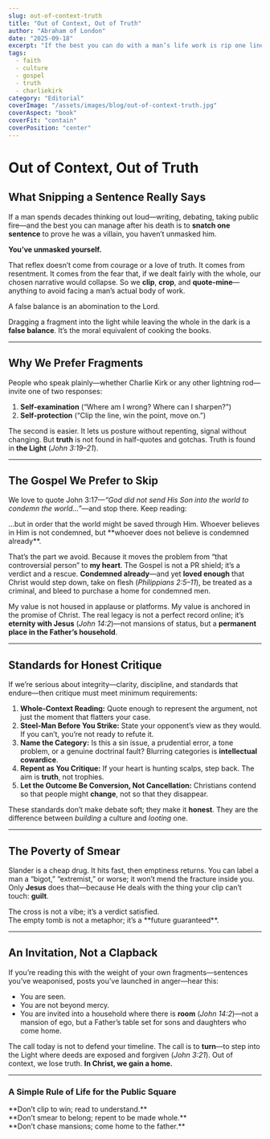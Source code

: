 ```yaml
---
slug: out-of-context-truth
title: "Out of Context, Out of Truth"
author: "Abraham of London"
date: "2025-09-18"
excerpt: "If the best you can do with a man’s life work is rip one line out of context, you’re not exposing him—you’re exposing yourself."
tags:
  - faith
  - culture
  - gospel
  - truth
  - charliekirk
category: "Editorial"
coverImage: "/assets/images/blog/out-of-context-truth.jpg"
coverAspect: "book"
coverFit: "contain"
coverPosition: "center"
---
```


# Out of Context, Out of Truth

## What Snipping a Sentence Really Says

If a man spends decades thinking out loud—writing, debating, taking public fire—and the best you can manage after his death is to **snatch one sentence** to prove he was a villain, you haven’t unmasked him.

**You’ve unmasked yourself.**

That reflex doesn’t come from courage or a love of truth. It comes from resentment. It comes from the fear that, if we dealt fairly with the whole, our chosen narrative would collapse. So we **clip**, **crop**, and **quote-mine**—anything to avoid facing a man’s actual body of work.

<Verse cite="Proverbs 11:1">
  A false balance is an abomination to the Lord.
</Verse>

Dragging a fragment into the light while leaving the whole in the dark is a **false balance**. It’s the moral equivalent of cooking the books.

---

## Why We Prefer Fragments

People who speak plainly—whether Charlie Kirk or any other lightning rod—invite one of two responses:

1.  **Self-examination** (“Where am I wrong? Where can I sharpen?”)
2.  **Self-protection** (“Clip the line, win the point, move on.”)

The second is easier. It lets us posture without repenting, signal without changing. But **truth** is not found in half-quotes and gotchas. Truth is found in **the Light** (*John 3:19–21*).

---

## The Gospel We Prefer to Skip

We love to quote John 3:17—*“God did not send His Son into the world to condemn the world…”*—and stop there. Keep reading:

<Verse cite="John 3:17–18">
  …but in order that the world might be saved through Him. Whoever believes in Him is not condemned, but **whoever does not believe is condemned already**.
</Verse>

That’s the part we avoid. Because it moves the problem from “that controversial person” to **my heart**. The Gospel is not a PR shield; it’s a verdict and a rescue. **Condemned already**—and yet **loved enough** that Christ would step down, take on flesh (*Philippians 2:5–11*), be treated as a criminal, and bleed to purchase a home for condemned men.

My value is not housed in applause or platforms. My value is anchored in the promise of Christ. The real legacy is not a perfect record online; it’s **eternity with Jesus** (*John 14:2*)—not mansions of status, but a **permanent place in the Father’s household**.

---

## Standards for Honest Critique

If we’re serious about integrity—clarity, discipline, and standards that endure—then critique must meet minimum requirements:

1.  **Whole-Context Reading:** Quote enough to represent the argument, not just the moment that flatters your case.
2.  **Steel-Man Before You Strike:** State your opponent’s view as they would. If you can’t, you’re not ready to refute it.
3.  **Name the Category:** Is this a sin issue, a prudential error, a tone problem, or a genuine doctrinal fault? Blurring categories is **intellectual cowardice**.
4.  **Repent as You Critique:** If your heart is hunting scalps, step back. The aim is **truth**, not trophies.
5.  **Let the Outcome Be Conversion, Not Cancellation:** Christians contend so that people might **change**, not so that they disappear.

These standards don’t make debate soft; they make it **honest**. They are the difference between *building* a culture and *looting* one.

---

## The Poverty of Smear

Slander is a cheap drug. It hits fast, then emptiness returns. You can label a man a “bigot,” “extremist,” or worse; it won’t mend the fracture inside you. Only **Jesus** does that—because He deals with the thing your clip can’t touch: **guilt**.

<PullLine>
  The cross is not a vibe; it’s a verdict satisfied.<br />
  The empty tomb is not a metaphor; it’s a **future guaranteed**.
</PullLine>

---

## An Invitation, Not a Clapback

If you’re reading this with the weight of your own fragments—sentences you’ve weaponised, posts you’ve launched in anger—hear this:

* You are seen.
* You are not beyond mercy.
* You are invited into a household where there is **room** (*John 14:2*)—not a mansion of ego, but a Father’s table set for sons and daughters who come home.

The call today is not to defend your timeline. The call is to **turn**—to step into the Light where deeds are exposed and forgiven (*John 3:21*). Out of context, we lose truth. **In Christ, we gain a home.**

---

### A Simple Rule of Life for the Public Square

<PullLine subtle>
  **Don’t clip to win; read to understand.**<br />
  **Don’t smear to belong; repent to be made whole.**<br />
  **Don’t chase mansions; come home to the father.**
</PullLine>